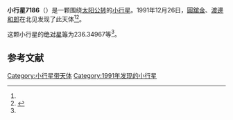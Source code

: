 {{Infobox planet
| bgcolour = #FFFFC0
| name = 7186 Tomioka
| symbol = 
| image = 
| caption = 
| discovery = yes
| discovery_ref = 
| discoverer = [[圓舘金|圓舘金]]、[[渡邊和郎|渡邊和郎]]
| discovery_site = [[北见|北见]] 
| discovered = 1991年12月26日
| designations = yes
| mp_name = 
| named_after = 
| alt_names = 1991 YF/ 1952 DA2 / 1987 XD1 / 1990 SY14
| mp_category = [[主带小行星|主带小行星]]
| orbit_ref = <ref name="a">[http://ssd.jpl.nasa.gov/sbdb.cgi?sstr=7186 7186 Tomioka] {{Wayback|url=http://ssd.jpl.nasa.gov/sbdb.cgi?sstr=7186 |date=20210824114750 }}，小行星數據庫瀏覽器（JPL Small-Body Database Browser）－[[美国国家航空航天局|美国国家航空航天局]]喷气推进实验室</ref>
| epoch = 2456400.5 (2013年4月18日更新)
| aphelion = {{convert|2.7092553|AU|km|3|abbr=on|lk=out}}
| perihelion = {{convert|2.0418737|AU|km|3|abbr=on}}
| semimajor = {{convert|2.3755645|AU|km|3|abbr=on}}
| eccentricity = 0.140468
| period = 1337.361019 [[日|日]]<br />3.66[[儒略年|儒略年]]
| avg_speed = 
| inclination = 9.25296
| asc_node = 295.19531
| mean_anomaly = 
| arg_peri = 236.34967
| satellites = 
| physical_characteristics = yes
| dimensions = 
| mass = 
| density = 
| surface_grav = 
| escape_velocity = 
| sidereal_day = 
| axial_tilt = 
| pole_ecliptic_lat = 
| pole_ecliptic_lon = 
| albedo = 
| temperatures= 
| temp_name1 = 
| mean_temp_1 = 
| max_temp_1 = 
| temp_name2 = 
| max_temp_2 = 
| spectral_type = 
| abs_magnitude = 236.34967
}}

'''小行星7186'''（{{lang-en|7186 Tomioka}}）是一颗围绕[[太阳|太阳]][[公转|公转]]的[[小行星|小行星]]。1991年12月26日，[[圓舘金|圓舘金]]、[[渡邊和郎|渡邊和郎]]在北见发现了此天体<ref name="a" /><ref>{{cite news|title=小行星列表|url=http://cfa-www.harvard.edu/iau/lists/NumberedMPs.txt|accessdate=2013-07-08|newspaper=哈佛大学|archive-date=2008-05-17|archive-url=https://web.archive.org/web/20080517010638/http://cfa-www.harvard.edu/iau/lists/NumberedMPs.txt|dead-url=no}}</ref>。

这颗小行星的[[绝对星等|绝对星等]]为236.34967等<ref name="a" />。

==参考文献==
{{reflist}}
{{Minor Planet Number|[[小行星7185|小行星7185]]|[[小行星7187|小行星7187]]}}

{{小天体}}

[[Category:小行星带天体|Category:小行星带天体]]
[[Category:1991年发现的小行星|Category:1991年发现的小行星]]


{{asteroid-stub}}
